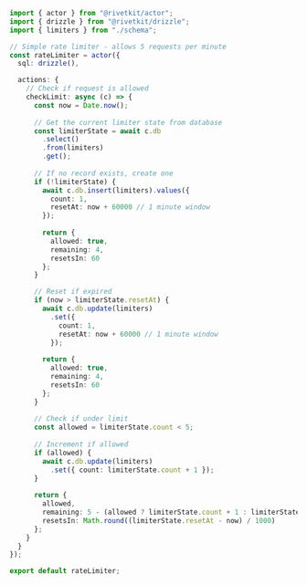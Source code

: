 ```typescript
import { actor } from "@rivetkit/actor";
import { drizzle } from "@rivetkit/drizzle";
import { limiters } from "./schema";

// Simple rate limiter - allows 5 requests per minute
const rateLimiter = actor({
  sql: drizzle(),

  actions: {
    // Check if request is allowed
    checkLimit: async (c) => {
      const now = Date.now();
      
      // Get the current limiter state from database
      const limiterState = await c.db
        .select()
        .from(limiters)
        .get();
      
      // If no record exists, create one
      if (!limiterState) {
        await c.db.insert(limiters).values({
          count: 1,
          resetAt: now + 60000 // 1 minute window
        });
        
        return {
          allowed: true,
          remaining: 4,
          resetsIn: 60
        };
      }

      // Reset if expired
      if (now > limiterState.resetAt) {
        await c.db.update(limiters)
          .set({
            count: 1,
            resetAt: now + 60000 // 1 minute window
          });
        
        return {
          allowed: true,
          remaining: 4,
          resetsIn: 60
        };
      }
      
      // Check if under limit
      const allowed = limiterState.count < 5;
      
      // Increment if allowed
      if (allowed) {
        await c.db.update(limiters)
          .set({ count: limiterState.count + 1 });
      }
      
      return {
        allowed,
        remaining: 5 - (allowed ? limiterState.count + 1 : limiterState.count),
        resetsIn: Math.round((limiterState.resetAt - now) / 1000)
      };
    }
  }
});

export default rateLimiter;
```
